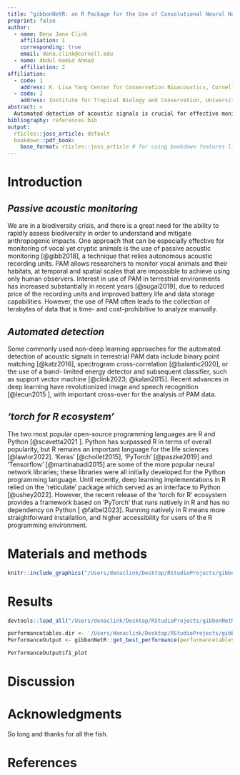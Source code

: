```yaml
---
title: "gibbonNetR: an R Package for the Use of Convolutional Neural Networks and Transfer Learning on Acoustic Data"
preprint: false
author: 
  - name: Dena Jane Clink
    affiliation: 1
    corresponding: true
    email: dena.clink@cornell.edu
  - name: Abdul Hamid Ahmad
    affiliation: 2
affiliation:
  - code: 1
    address: K. Lisa Yang Center for Conservation Bioacoustics, Cornell Lab of Ornithology, Cornell University, Ithaca, New York, United States
  - code: 2
    address: Institute for Tropical Biology and Conservation, Universiti Malaysia Sabah (UMS), Kota Kinabalu, Sabah, Malaysia
abstract: >
  Automated detection of acoustic signals is crucial for effective monitoring of vocal animals and their habitats across large spatial and temporal scales. Recent advances in deep learning have made high performing automated detection approaches more accessible two more practitioners. However, there are few deep learning approaches that can be implemented natively in R. The 'torch for R' ecosystem has made the use of transfer learning with convolutional neural networks possible for R users. Here we provide an R package and workflow to use transfer learning for the automated detection of acoustics signals from passive acoustic monitoring (PAM) data collected in Sabah, Malaysia. The package provides functions to create spectogram images from PAM data, compare the performance of different pre-trained CNN architectures, and deploy trained models over directories of sound files. 
bibliography: references.bib
output:
  rticles::joss_article: default
  bookdown::pdf_book:
    base_format: rticles::joss_article # for using bookdown features like \@ref()
---
```


# Introduction

## *Passive acoustic monitoring*

We are in a biodiversity crisis, and there is a great need for the ability to rapidly assess biodiversity in order to understand and mitigate anthropogenic impacts. One approach that can be especially effective for monitoring of vocal yet cryptic animals is the use of passive acoustic monitoring [@gibb2018], a technique that relies autonomous acoustic recording units. PAM allows researchers to monitor vocal animals and their habitats, at temporal and spatial scales that are impossible to achieve using only human observers. Interest in use of PAM in terrestrial environments has increased substantially in recent years [@sugai2019], due to reduced price of the recording units and improved battery life and data storage capabilities. However, the use of PAM often leads to the collection of terabytes of data that is time- and cost-prohibitive to analyze manually.

## *Automated detection*

Some commonly used non-deep learning approaches for the automated detection of acoustic signals in terrestrial PAM data include binary point matching [@katz2016], spectrogram cross-correlation [@balantic2020], or the use of a band- limited energy detector and subsequent classifier, such as support vector machine [@clink2023; @kalan2015]. Recent advances in deep learning have revolutionized image and speech recognition [@lecun2015 ], with important cross-over for the analysis of PAM data.

## *'torch for R ecosystem'*

The two most popular open-source programming languages are R and Python [@scavetta2021 ]. Python has surpassed R in terms of overall popularity, but R remains an important language for the life sciences [@lawlor2022]. 'Keras' [@chollet2015], 'PyTorch' [@paszke2019] and 'Tensorflow' [@martínabadi2015] are some of the more popular neural network libraries; these libraries were all initially developed for the Python programming language. Until recently, deep learning implementations in R relied on the 'reticulate' package which served as an interface to Python [@ushey2022]. However, the recent release of the 'torch for R' ecosystem provides a framework based on 'PyTorch' that runs natively in R and has no dependency on Python [ @falbel2023]. Running natively in R means more straightforward installation, and higher accessibility for users of the R programming environment.

# Materials and methods

```r
knitr::include_graphics("/Users/denaclink/Desktop/RStudioProjects/gibbonNetR/README_files/spectro.png")
```

# Results {.unnumbered}

```r
devtools::load_all("/Users/denaclink/Desktop/RStudioProjects/gibbonNetR")

performancetables.dir <- '/Users/denaclink/Desktop/RStudioProjects/gibbonNetR/data/_output_unfrozen_TRUE_imagesmalaysia_/performance_tables/'
PerformanceOutput <- gibbonNetR::get_best_performance(performancetables.dir=performancetables.dir)

PerformanceOutput$f1_plot
```

# Discussion {.unnumbered}

# Acknowledgments {.unnumbered}

So long and thanks for all the fish.

# References
